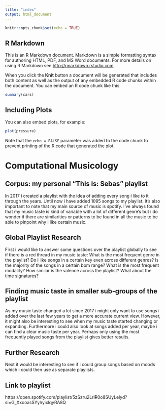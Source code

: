 ```yaml
---
title: "index"
output: html_document
---
```


```r
knitr::opts_chunk$set(echo = TRUE)
```

## R Markdown

This is an R Markdown document. Markdown is a simple formatting syntax for authoring HTML, PDF, and MS Word documents. For more details on using R Markdown see <http://rmarkdown.rstudio.com>.

When you click the **Knit** button a document will be generated that includes both content as well as the output of any embedded R code chunks within the document. You can embed an R code chunk like this:

```r
summary(cars)
```

## Including Plots

You can also embed plots, for example:

```r
plot(pressure)
```

Note that the `echo = FALSE` parameter was added to the code chunk to prevent printing of the R code that generated the plot.

# Computational Musicology
## Corpus: my personal "This is: Sebas" playlist

In 2017 i created a playlist with the idea of adding every song i like to it through the years. Until now i have added 1095 songs to my playlist. It's also important to note that my main source of music is spotify. I've always found that my music taste is kind of variable with a lot of different genre's but i do wonder if there are similarities or patterns to be found in all the music to be able to pinpoint why i like certain music.

## Global Playlist Research
First i would like to answer some questions over the playlist globally to see if there is a red thread in my music taste: 
What is the most frequent genre in the playlist?
Do i like songs in a certain key even across different genres?
Is the majority of the songs in a certain bpm range? What is the most frequent modality?
How similar is the valence across the playlist?
What about the time signatures?

## Finding music taste in smaller sub-groups of the playlist
As my music taste changed a lot since 2017 i might only want to use songs i added over the last few years to get a more accurate current view. However, it might also be interesting to see when my music taste started changing or expanding. Furthermore i could also look at songs added per year, maybe i can find a clear music taste per year. Perhaps only using the most frequently played songs from the playlist gives better results.


## Further Research

Next it would be interesting to see if i could group songs based on moods which i could then use as separate playlists.


## Link to playlist
https://open.spotify.com/playlist/5zSzru2LrIR0o8SUyLelyd?si=G_XxooasSYyhyixlqyRA8Q